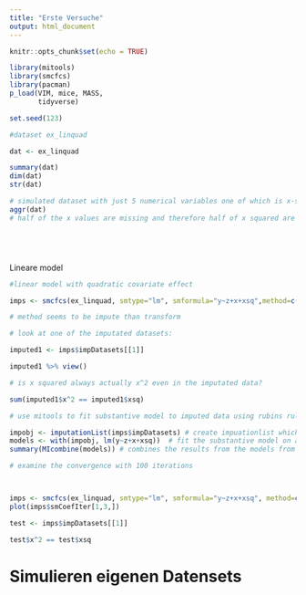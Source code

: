 ```yaml
---
title: "Erste Versuche"
output: html_document
---
```


```r
knitr::opts_chunk$set(echo = TRUE)
```



```r
library(mitools)
library(smcfcs)
library(pacman)
p_load(VIM, mice, MASS,
       tidyverse)

set.seed(123)
```


```r
#dataset ex_linquad

dat <- ex_linquad

summary(dat)
dim(dat)
str(dat)

# simulated dataset with just 5 numerical variables one of which is x-squared
aggr(dat)
# half of the x values are missing and therefore half of x squared are also missing






```



Lineare model

```r
#linear model with quadratic covariate effect

imps <- smcfcs(ex_linquad, smtype="lm", smformula="y~z+x+xsq",method=c("","","norm","x^2",""))

# method seems to be impute than transform

# look at one of the imputated datasets:

imputed1 <- imps$impDatasets[[1]]

imputed1 %>% view()

# is x squared always actually x^2 even in the imputated data?

sum(imputed1$x^2 == imputed1$xsq)

# use mitools to fit substantive model to imputed data using rubins rules

impobj <- imputationList(imps$impDatasets) # create impuationlist which can be used later in different MI routines
models <- with(impobj, lm(y~z+x+xsq))  # fit the substantive model on all 5 imputated datasets
summary(MIcombine(models)) # combines the results from the models from the different imputated datasets using rubins rules

# examine the convergence with 100 iterations 



imps <- smcfcs(ex_linquad, smtype="lm", smformula="y~z+x+xsq", method=c("","","norm","x^2",""),m=5,numit=10)
plot(imps$smCoefIter[1,3,])
```


```r
test <- imps$impDatasets[[1]]
```

```r
test$x^2 == test$xsq
```

# Simulieren eigenen Datensets

```r

```

